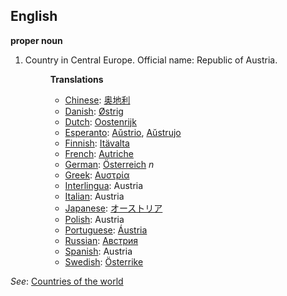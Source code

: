 ==English==

'''proper noun'''

# Country in Central Europe. Official name: Republic of Austria.
#:'''Translations'''
#:*[[Chinese]]: [[奥地利]]
#:*[[Danish]]: [[Østrig]]
#:*[[Dutch]]: [[Oostenrijk]]
#:*[[Esperanto]]: [[Aŭstrio]], [[Aŭstrujo]]
#:*[[Finnish]]: [[Itävalta]]
#:*[[French]]: [[Autriche]]
#:*[[German]]: [[Österreich]] ''n''
#:*[[Greek]]: [[Αυστρία]]
#:*[[Interlingua]]: Austria
#:*[[Italian]]: Austria
#:*[[Japanese]]: [[オーストリア]]
#:*[[Polish]]: Austria
#:*[[Portuguese]]: [[Áustria]]
#:*[[Russian]]: [[Австрия]]
#:*[[Spanish]]: Austria
#:*[[Swedish]]: [[Österrike]]

''See'': [[Countries of the world]]